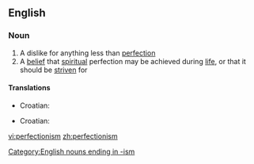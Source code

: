 ==English==

===Noun===
{{wikipedia}}
{{en-noun|-}}

# A dislike for anything less than [[perfection]]
# A [[belief]] that [[spiritual]] perfection may be achieved during [[life]], or that it should be [[strive]]n for

====Translations====
{{trans-top|a dislike for anything less than perfection}}
*Croatian: {{t-|hr|perfekcionizam|m}}
{{trans-mid}}
{{trans-bottom}}

{{trans-top|a belief that spiritual perfection may be achieved during life}}
*Croatian: {{t-|hr|perfekcionizam|m}}
{{trans-mid}}
{{trans-bottom}}

[[Category:English nouns ending in -ism]]

[[vi:perfectionism]]
[[zh:perfectionism]]